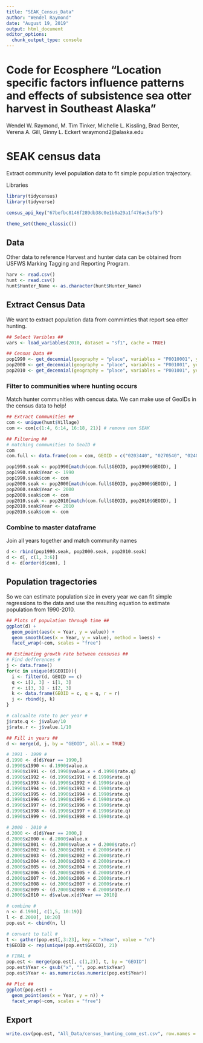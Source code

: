 ```yaml
---
title: "SEAK_Census_Data"
author: "Wendel Raymond"
date: "August 19, 2019"
output: html_document
editor_options: 
  chunk_output_type: console
---
```

# Code for Ecosphere "Location specific factors influence patterns and effects of subsistence sea otter harvest in Southeast Alaska"
Wendel W. Raymond, M. Tim Tinker, Michelle L. Kissling, Brad Benter, Verena A. Gill, Ginny L. Eckert
wraymond2@alaska.edu

# SEAK census data
Extract community level population data to fit simple population trajectory.

Libraries
```r
library(tidycensus)
library(tidyverse)

census_api_key("67befbc8146f289db38c0e1b0a29a1f476ac5af5")

theme_set(theme_classic())
```

## Data
Other data to reference
Harvest and hunter data can be obtained from USFWS Marking Tagging and Reporting Program.
```r
harv <- read.csv()
hunt <- read.csv()
hunt$Hunter_Name <- as.character(hunt$Hunter_Name)
```


## Extract Census Data
We want to extract population data from comminties that report sea otter hunting.
```r
## Select Varibles ##
vars <- load_variables(2010, dataset = "sf1", cache = TRUE)

## Census Data ##
pop1990 <- get_decennial(geography = "place", variables = "P0010001", year = 1990)
pop2000 <- get_decennial(geography = "place", variables = "P001001", year = 2000)
pop2010 <- get_decennial(geography = "place", variables = "P001001", year = 2010)
```

### Filter to communities where hunting occurs
Match hunter communities with cencus data. We can make use of GeoIDs in the census data to help!
```r
## Extract Communities ##
com <- unique(hunt$Village)
com <- com[c(1:4, 6:14, 16:18, 21)] # remove non SEAK

## Filtering ##
# matching communities to GeoID #
com
com.full <- data.frame(com = com, GEOID = c("0203440", "0270540", "0240400", "0236770", "0236400", "0260310", "0233360", "0259650", "0230940", "0286380", "0238970", "0217740", "0234460", "0237650", "0252845", "0216360", "0286490"))

pop1990.seak <- pop1990[match(com.full$GEOID, pop1990$GEOID), ]
pop1990.seak$Year <- 1990
pop1990.seak$com <- com
pop2000.seak <- pop2000[match(com.full$GEOID, pop2000$GEOID), ]
pop2000.seak$Year <- 2000
pop2000.seak$com <- com
pop2010.seak <- pop2010[match(com.full$GEOID, pop2010$GEOID), ]
pop2010.seak$Year <- 2010
pop2010.seak$com <- com
```

### Combine to master dataframe
Join all years together and match community names
```r
d <- rbind(pop1990.seak, pop2000.seak, pop2010.seak)
d <- d[, c(1, 3:6)]
d <- d[order(d$com), ]
```

## Population tragectories
So we can estimate population size in every year we can fit simple regressions to the data and use the resulting equation to estimate population from 1990-2010.
```r
## Plots of population through time ##
ggplot(d) +
  geom_point(aes(x = Year, y = value)) +
  geom_smooth(aes(x = Year, y = value), method = loess) +
  facet_wrap(~com, scales = "free")

## Estimating growth rate between censuses ##
# Find defferences #
j <- data.frame()
for(c in unique(d$GEOID)){
  i <- filter(d, GEOID == c)
  q <- i[2, 3] - i[1, 3]
  r <- i[3, 3] - i[2, 3]
  k <- data.frame(GEOID = c, q = q, r = r)
  j <- rbind(j, k)
}

# calcualte rate to per year #
j$rate.q <- j$value/10
j$rate.r <- j$value.1/10

## Fill in years ##
d <- merge(d, j, by = "GEOID", all.x = TRUE)

# 1991 - 1999 #
d.1990 <- d[d$Year == 1990,]
d.1990$x1990 <- d.1990$value.x
d.1990$x1991 <- (d.1990$value.x + d.1990$rate.q)
d.1990$x1992 <- (d.1990$x1991 + d.1990$rate.q)
d.1990$x1993 <- (d.1990$x1992 + d.1990$rate.q)
d.1990$x1994 <- (d.1990$x1993 + d.1990$rate.q)
d.1990$x1995 <- (d.1990$x1994 + d.1990$rate.q)
d.1990$x1996 <- (d.1990$x1995 + d.1990$rate.q)
d.1990$x1997 <- (d.1990$x1996 + d.1990$rate.q)
d.1990$x1998 <- (d.1990$x1997 + d.1990$rate.q)
d.1990$x1999 <- (d.1990$x1998 + d.1990$rate.q)

# 2000 - 2010 #
d.2000 <- d[d$Year == 2000,]
d.2000$x2000 <- d.2000$value.x
d.2000$x2001 <- (d.2000$value.x + d.2000$rate.r)
d.2000$x2002 <- (d.2000$x2001 + d.2000$rate.r)
d.2000$x2003 <- (d.2000$x2002 + d.2000$rate.r)
d.2000$x2004 <- (d.2000$x2003 + d.2000$rate.r)
d.2000$x2005 <- (d.2000$x2004 + d.2000$rate.r)
d.2000$x2006 <- (d.2000$x2005 + d.2000$rate.r)
d.2000$x2007 <- (d.2000$x2006 + d.2000$rate.r)
d.2000$x2008 <- (d.2000$x2007 + d.2000$rate.r)
d.2000$x2009 <- (d.2000$x2008 + d.2000$rate.r)
d.2000$x2010 <- d$value.x[d$Year == 2010]

# combine #
n <- d.1990[, c(1,5, 10:19)]
l <- d.2000[, 10:20]
pop.est <- cbind(n, l)

# convert to tall #
t <- gather(pop.est[,3:23], key = "xYear", value = "n")
t$GEOID <- rep(unique(pop.est$GEOID), 21)

# FINAL #
pop.est <- merge(pop.est[, c(1,2)], t, by = "GEOID")
pop.est$Year <- gsub("x", "", pop.est$xYear)
pop.est$Year <- as.numeric(as.numeric(pop.est$Year))

## Plot ##
ggplot(pop.est) +
  geom_point(aes(x = Year, y = n)) +
  facet_wrap(~com, scales = "free")
```

## Export
```r
write.csv(pop.est, "All_Data/census_hunting_comm_est.csv", row.names = FALSE)
```


